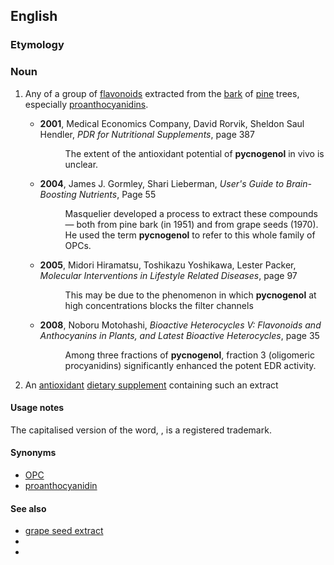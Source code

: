 ==English==

===Etymology===
{{etystub}}

===Noun===
{{en-noun}}

#{{organic chemistry}} Any of a group of [[flavonoid]]s extracted from the [[bark]] of [[pine]] trees, especially [[proanthocyanidin]]s.
#*'''2001''', Medical Economics Company, David Rorvik, Sheldon Saul Hendler, ''PDR for Nutritional Supplements'', page 387
#*:The extent of the antioxidant potential of '''pycnogenol''' in vivo is unclear. 
#*'''2004''', James J. Gormley, Shari Lieberman, ''User's Guide to Brain-Boosting Nutrients'', Page 55
#*:Masquelier developed a process to extract these compounds — both from pine bark (in 1951) and from grape seeds (1970). He used the term '''pycnogenol''' to refer to this whole family of OPCs.
#*'''2005''', Midori Hiramatsu, Toshikazu Yoshikawa, Lester Packer, ''Molecular Interventions in Lifestyle Related Diseases'', page 97
#*:This may be due to the phenomenon in which '''pycnogenol''' at high concentrations blocks the filter channels
#*'''2008''', Noboru Motohashi, ''Bioactive Heterocycles V: Flavonoids and Anthocyanins in Plants, and Latest Bioactive Heterocycles'', page 35
#*:Among three fractions of '''pycnogenol''', fraction 3 (oligomeric procyanidins) significantly enhanced the potent EDR activity.
# An [[antioxidant]] [[dietary supplement]] containing such an extract

====Usage notes====
The capitalised version of the word, {{term|Pycnogenol}}, is a registered trademark.

====Synonyms====
* [[OPC]]
* [[proanthocyanidin]]

====See also====
*[[grape seed extract]]
*{{pedia|Proanthocyanidin}}
*{{pedialite|Grape seed extract}}